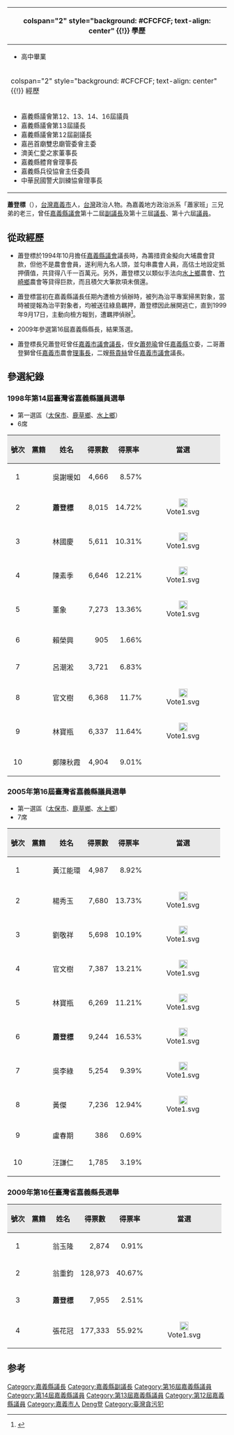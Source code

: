 {{blpsources}}
{{Infobox Officeholder
| name          = 蕭登標
|image          = <!-- Use only free-licenced images which meet WP:NFCC -->Replace this image male.svg
|imagesize      = 200px
| office        = 第12、13、14、16屆嘉義縣議會[[議員|議員]]
| term_start    = 1990年3月1日
| term_end      = 2002年2月28日
| constituency  = 第一選區（[[太保市|太保市]]、[[鹿草鄉|鹿草鄉]]、[[水上鄉|水上鄉]]）
| term_start2   = 2006年3月1日
| term_end2     = 2010年2月28日
| constituency2 = 第一選區（[[太保市|太保市]]、[[鹿草鄉|鹿草鄉]]、[[水上鄉|水上鄉]]）
| office3       = 第13屆嘉義縣議會[[議長|議長]]
| term_start3   = 1994年3月1日
| term_end3     = 1998年2月28日
| predecessor3  = 邱天照
| successor3    = 董象
| office4       = 第12屆嘉義縣議會副議長
| term_start4   = 1990年3月1日
| term_end4     = 1994年2月28日
| predecessor4  = 侯端煌
| successor4    = 董象
| sex           = 男
| birth_date    = {{Birth date and age|1957|2|24}}
| birth_place   = {{ROC}}[[臺灣省|臺灣省]][[嘉義市|嘉義市]]
| death_date    =
| death_place   =
| Native place  = [[臺灣|臺灣]][[嘉義市|嘉義市]] 
| nationality   = {{ROC}}
| party         = {{Nonp}}
| profession    = 
| spouse        = 賴冠瑛
| parents       = 蕭金海（父）
| relatives     = 蕭登旺（兄）、蕭登獅（兄）
}}
{| class="infobox bordered" style="width: 22em; font-size: 90%; text-align: left; float:right;" cellpadding="3"
|-
! colspan="2" style="background: #CFCFCF; text-align: center" {{!}} 學歷
|- 
| colspan="2" style="font-size: 90%" |<div style="text-align: left">
*高中畢業
</div>
|-
! colspan="2" style="background: #CFCFCF; text-align: center" {{!}} 經歷
|- 
| colspan="2" style="font-size: 90%" |<div style="text-align: left">
* 嘉義縣議會第12、13、14、16屆議員
* 嘉義縣議會第13屆議長
* 嘉義縣議會第12屆副議長
* 嘉邑首廟雙忠廟管委會主委
* 濟美仁愛之家董事長
* 嘉義縣體育會理事長
* 嘉義縣兵役協會主任委員
* 中華民國警犬訓練協會理事長
</div>
|}

'''蕭登標'''（{{bd|1957年|2月24日|catIdx=S蕭}}），[[台灣|台灣]][[嘉義市|嘉義市]]人，[[台灣|台灣]]政治人物。為嘉義地方政治派系「蕭家班」三兄弟的老三，曾任[[嘉義縣議會|嘉義縣議會]]第十二屆[[副議長|副議長]]及第十三屆[[議長|議長]]、第十六屆[[議員|議員]]。

== 從政經歷 ==
* 蕭登標於1994年10月擔任[[嘉義縣議會|嘉義縣議會]]議長時，為籌措資金擬向大埔農會貸款，但他不是農會會員，遂利用九名人頭，並勾串農會人員，高估土地設定抵押價值，共貸得八千一百萬元。另外，蕭登標又以類似手法向[[水上鄉|水上鄉]]農會、[[竹崎鄉|竹崎鄉]]農會等貸得巨款，而且積欠大筆款項未償還。

* 蕭登標當初在嘉義縣議長任期內遭檢方偵辦時，被列為治平專案掃黑對象，當時被提報為治平對象者，均被送往綠島羈押，蕭登標因此展開逃亡，直到1999年9月17日，主動向檢方報到，遭羈押偵辦<ref>{{Cite web |url=http://old.ltn.com.tw/2001/new/oct/18/today-c1.htm |title=蕭登標判刑定讞 喪失參選資格 |accessdate=2017-09-19 |archive-date=2018-10-02 |archive-url=https://web.archive.org/web/20181002141645/http://old.ltn.com.tw/2001/new/oct/18/today-c1.htm |dead-url=no }}</ref>。

* 2009年參選第16屆嘉義縣縣長，結果落選。

* 蕭登標長兄蕭登旺曾任[[嘉義市議會|嘉義市議會]][[議長|議長]]，侄女[[蕭苑瑜|蕭苑瑜]]曾任[[嘉義縣|嘉義縣]]立委，二哥蕭登獅曾任[[嘉義市|嘉義市]]農會[[理事長|理事長]]，二嫂[[蔡貴絲|蔡貴絲]]曾任[[嘉義市議會|嘉義市議會]]議長。

==參選紀錄==
===1998年第14屆臺灣省嘉義縣議員選舉===
*第一選區（[[太保市|太保市]]、[[鹿草鄉|鹿草鄉]]、[[水上鄉|水上鄉]]）
*6席
{| class="wikitable"
|- style="height:30px;width:50px"
! style="background-color:#E9E9E9" | 號次 
! style="background-color:#E9E9E9" | 黨籍
! style="background-color:#E9E9E9" | 姓名
! style="background-color:#E9E9E9" | 得票數
! style="background-color:#E9E9E9" | 得票率
! style="background-color:#E9E9E9" | 當選
|- style="height:30px;width:50px"
|align="center"|1||{{Kmt}}||吳謝暖如||align="right"|4,666||align="right"|8.57%||
|- style="height:30px;width:50px"
|align="center"|2||{{Nonp}}||'''蕭登標'''||align="right"|8,015||align="right"|14.72%||align="center"|[[File:Vote1.svg|20px]]
|- style="height:30px;width:50px"
|align="center"|3||{{Dpp}}||林國慶||align="right"|5,611||align="right"|10.31%||align="center"|[[File:Vote1.svg|20px]]
|- style="height:30px;width:50px"
|align="center"|4||{{Kmt}}||陳素季||align="right"|6,646||align="right"|12.21%||align="center"|[[File:Vote1.svg|20px]]
|- style="height:30px;width:50px"
|align="center"|5||{{Kmt}}||董象||align="right"|7,273||align="right"|13.36%||align="center"|[[File:Vote1.svg|20px]]
|- style="height:30px;width:50px"
|align="center"|6||{{Nonp}}||賴榮興||align="right"|905||align="right"|1.66%||
|- style="height:30px;width:50px"
|align="center"|7||{{Kmt}}||呂潮淞||align="right"|3,721||align="right"|6.83%||
|- style="height:30px;width:50px"
|align="center"|8||{{Nonp}}||官文樹||align="right"|6,368||align="right"|11.7%||align="center"|[[File:Vote1.svg|20px]]
|- style="height:30px;width:50px"
|align="center"|9||{{Kmt}}||林寶瓶||align="right"|6,337||align="right"|11.64%||align="center"|[[File:Vote1.svg|20px]]
|- style="height:30px;width:50px"
|align="center"|10||{{Kmt}}||鄭陳秋霞||align="right"|4,904||align="right"|9.01%||
|}
===2005年第16屆臺灣省嘉義縣議員選舉===
*第一選區（[[太保市|太保市]]、[[鹿草鄉|鹿草鄉]]、[[水上鄉|水上鄉]]）
*7席
{| class="wikitable"
|- style="height:30px;width:50px"
! style="background-color:#E9E9E9" | 號次 
! style="background-color:#E9E9E9" | 黨籍
! style="background-color:#E9E9E9" | 姓名
! style="background-color:#E9E9E9" | 得票數
! style="background-color:#E9E9E9" | 得票率
! style="background-color:#E9E9E9" | 當選
|- style="height:30px;width:50px"
|align="center"|1||{{Kmt}}||黃江能環||align="right"|4,987||align="right"|8.92%||
|- style="height:30px;width:50px"
|align="center"|2||{{Nonp}}||楊秀玉||align="right"|7,680||align="right"|13.73%||align="center"|[[File:Vote1.svg|20px]]
|- style="height:30px;width:50px"
|align="center"|3||{{Dpp}}||劉敬祥||align="right"|5,698||align="right"|10.19%||align="center"|[[File:Vote1.svg|20px]]
|- style="height:30px;width:50px"
|align="center"|4||{{Nonp}}||官文樹||align="right"|7,387||align="right"|13.21%||align="center"|[[File:Vote1.svg|20px]]
|- style="height:30px;width:50px"
|align="center"|5||{{Kmt}}||林寶瓶||align="right"|6,269||align="right"|11.21%||align="center"|[[File:Vote1.svg|20px]]
|- style="height:30px;width:50px"
|align="center"|6||{{Nonp}}||'''蕭登標'''||align="right"|9,244||align="right"|16.53%||align="center"|[[File:Vote1.svg|20px]]
|- style="height:30px;width:50px"
|align="center"|7||{{Dpp}}||吳李綠||align="right"|5,254||align="right"|9.39%||align="center"|[[File:Vote1.svg|20px]]
|- style="height:30px;width:50px"
|align="center"|8||{{Dpp}}||黃傑||align="right"|7,236||align="right"|12.94%||align="center"|[[File:Vote1.svg|20px]]
|- style="height:30px;width:50px"
|align="center"|9||{{Nonp}}||盧春期||align="right"|386||align="right"|0.69%||
|- style="height:30px;width:50px"
|align="center"|10||{{Kmt}}||汪謙仁||align="right"|1,785||align="right"|3.19%||
|}
===2009年第16任臺灣省嘉義縣長選舉===
{| class="wikitable"
|- style="height:30px;width:50px"
! style="background-color:#E9E9E9" | 號次 
! style="background-color:#E9E9E9" | 黨籍
! style="background-color:#E9E9E9" | 姓名
! style="background-color:#E9E9E9" | 得票數
! style="background-color:#E9E9E9" | 得票率
! style="background-color:#E9E9E9" | 當選
|- style="height:30px;width:50px"
|align="center"|1||{{Nonp}}||翁玉隆||align="right"|2,874||align="right"|0.91%||
|- style="height:30px;width:50px"
|align="center"|2||{{Kmt}}||翁重鈞||align="right"|128,973||align="right"|40.67%||
|- style="height:30px;width:50px"
|align="center"|3||{{Nonp}}||'''蕭登標'''||align="right"|7,955||align="right"|2.51%||
|- style="height:30px;width:50px"
|align="center"|4||{{Dpp}}||張花冠||align="right"|177,333||align="right"|55.92%||align="center"|[[File:Vote1.svg|20px]]
|}

== 参考 ==
{{reflist}}

{{DEFAULTSORT:Xiao蕭}}
[[Category:嘉義縣議長|Category:嘉義縣議長]]
[[Category:嘉義縣副議長|Category:嘉義縣副議長]]
[[Category:第16屆嘉義縣議員|Category:第16屆嘉義縣議員]]
[[Category:第14屆嘉義縣議員|Category:第14屆嘉義縣議員]]
[[Category:第13屆嘉義縣議員|Category:第13屆嘉義縣議員]]
[[Category:第12屆嘉義縣議員|Category:第12屆嘉義縣議員]]
[[Category:嘉義市人|Category:嘉義市人]]
[[Category:蕭姓|Deng登]]
[[Category:臺灣貪污犯|Category:臺灣貪污犯]]